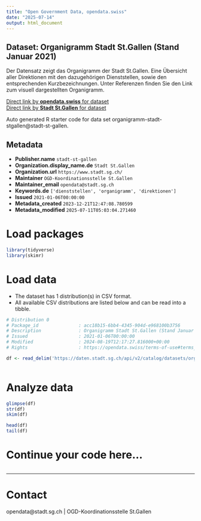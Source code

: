 ```yaml
---
title: "Open Government Data, opendata.swiss"
date: "2025-07-14"
output: html_document
---
```


## Dataset: Organigramm Stadt St.Gallen (Stand Januar 2021)

Der Datensatz zeigt das Organigramm der Stadt St.Gallen. Eine Übersicht aller Direktionen mit den dazugehörigen Dienststellen, sowie den entsprechenden Kurzbezeichnungen. Unter Referenzen finden Sie den Link zum visuell dargestellten Organigramm.

[Direct link by **opendata.swiss** for dataset](https://opendata.swiss/de/dataset/organigramm-stadt-st-gallen-stand-januar-2021)<br>
[Direct link by **Stadt St.Gallen** for dataset](https://daten.stadt.sg.ch/explore/dataset/organigramm-stadt-stgallen/)

Auto generated R starter code for data set organigramm-stadt-stgallen@stadt-st-gallen.

## Metadata

- **Publisher.name** `stadt-st-gallen`
- **Organization.display_name.de** `Stadt St.Gallen`
- **Organization.url** `https://www.stadt.sg.ch/`
- **Maintainer** `OGD-Koordinationsstelle St.Gallen`
- **Maintainer_email** `opendata@stadt.sg.ch`
- **Keywords.de** `['dienststellen', 'organigramm', 'direktionen']`
- **Issued** `2021-01-06T00:00:00`
- **Metadata_created** `2023-12-21T12:47:08.780599`
- **Metadata_modified** `2025-07-11T05:03:04.271460`


# Load packages

```r

library(tidyverse)
library(skimr)

```

# Load data

-   The dataset has 1 distribution(s) in CSV format.
-   All available CSV distributions are listed below and can be read into a tibble.

```r

# Distribution 0
# Package_id               : acc18b15-6bb4-4345-904d-e968100b3756
# Description              : Organigramm Stadt St.Gallen (Stand Januar 2021) (csv)
# Issued                   : 2021-01-06T00:00:00
# Modified                 : 2024-08-19T12:17:27.816000+00:00
# Rights                   : https://opendata.swiss/terms-of-use#terms_by

df <- read_delim('https://daten.stadt.sg.ch/api/v2/catalog/datasets/organigramm-stadt-stgallen/exports/csv?use_labels=true')



```

# Analyze data

```r

glimpse(df)
str(df)
skim(df)

head(df)
tail(df)

```

# Continue your code here...

```r

```

------------------------------------------------------------------------

# Contact

opendata@stadt.sg.ch | OGD-Koordinationsstelle St.Gallen
